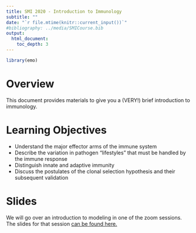 ```yaml
---
title: SMI 2020 - Introduction to Immunology
subtitle: ""
date: "`r file.mtime(knitr::current_input())`"
#bibliography: ../media/SMICourse.bib
output: 
  html_document:
    toc_depth: 3
---
```


```r
library(emo)
```


# Overview
This document provides materials to give you a (VERY!) brief introduction to immunology.

# Learning Objectives
* Understand the major effector arms of the immune system
*  Describe the variation in pathogen “lifestyles” that must be handled by the immune response
* Distinguish innate and adaptive immunity
* Discuss the postulates of the clonal selection hypothesis and their subsequent validation

# Slides
We will go over an introduction to modeling in one of the zoom sessions. The slides for that session [can be found here.](./slides/Introduction_to_Immunology_Slides.pdf)





